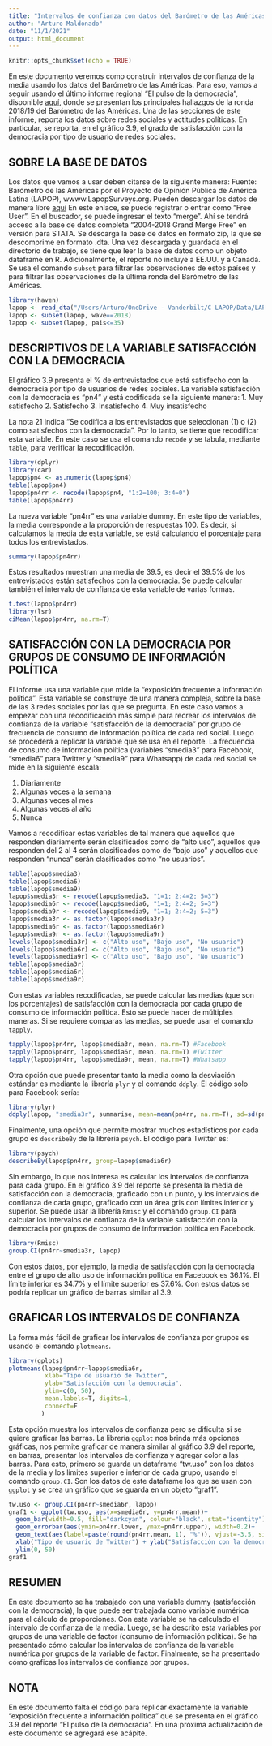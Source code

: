 ```yaml
---
title: "Intervalos de confianza con datos del Barómetro de las Américas por LAPOP"
author: "Arturo Maldonado"
date: "11/1/2021"
output: html_document
---
```


```r
knitr::opts_chunk$set(echo = TRUE)
```

En este documento veremos como construir intervalos de confianza de la media usando los datos del Barómetro de las Américas. Para eso, vamos a seguir usando el último informe regional "El pulso de la democracia", disponible [aquí](https://www.vanderbilt.edu/lapop/ab2018/2018-19_AmericasBarometer_Regional_Report_Spanish_W_03.27.20.pdf), donde se presentan los principales hallazgos de la ronda 2018/19 del Barómetro de las Américas. 
Una de las secciones de este informe, reporta los datos sobre redes sociales y actitudes políticas. En particular, se reporta, en el gráfico 3.9, el grado de satisfacción con la democracia por tipo de usuario de redes sociales.

## SOBRE LA BASE DE DATOS

Los datos que vamos a usar deben citarse de la siguiente manera:
Fuente: Barómetro de las Américas por el Proyecto de Opinión Pública de América Latina (LAPOP), wwww.LapopSurveys.org.
Pueden descargar los datos de manera libre  [aquí](http://datasets.americasbarometer.org/database/login.php)
En este enlace, se puede registrar o entrar como "Free User". En el buscador, se puede ingresar el texto "merge". Ahí se tendrá acceso a la base de datos completa "2004-2018 Grand Merge Free" en versión para STATA. Se descarga la base de datos en formato zip, la que se descomprime en formato .dta.
Una vez descargada y guardada en el directorio de trabajo, se tiene que leer la base de datos como un objeto dataframe en R. Adicionalmente, el reporte no incluye a EE.UU. y a Canadá. Se usa el comando `subset` para filtrar las observaciones de estos países y para filtrar las observaciones de la última ronda del Barómetro de las Américas.

```r
library(haven)
lapop <- read_dta("/Users/Arturo/OneDrive - Vanderbilt/C LAPOP/Data/LAPOP_Merge_2004_2018.dta")
lapop <- subset(lapop, wave==2018)
lapop <- subset(lapop, pais<=35)
```

## DESCRIPTIVOS DE LA VARIABLE SATISFACCIÓN CON LA DEMOCRACIA

El gráfico 3.9 presenta el % de entrevistados que está satisfecho con la democracia por tipo de usuarios de redes sociales. La variable satisfacción con la democracia es "pn4" y está codificada se la siguiente manera:
1. Muy satisfecho
2. Satisfecho
3. Insatisfecho
4. Muy insatisfecho

La nota 21 indica "Se codifica a los entrevistados que seleccionan (1) o (2) como satisfechos con la democracia". Por lo tanto, se tiene que recodificar esta variable. En este caso se usa el comando `recode` y se tabula, mediante `table`, para verificar la recodificación.
```r
library(dplyr)
library(car)
lapop$pn4 <- as.numeric(lapop$pn4)
table(lapop$pn4)
lapop$pn4rr <- recode(lapop$pn4, "1:2=100; 3:4=0")
table(lapop$pn4rr)
```

La nueva variable "pn4rr" es una variable dummy. En este tipo de variables, la media corresponde a la proporción de respuestas 100. Es decir, si calculamos la media de esta variable, se está calculando el porcentaje para todos los entrevistados.
```r
summary(lapop$pn4rr)
```

Estos resultados muestran una media de 39.5, es decir el 39.5% de los entrevistados están satisfechos con la democracia. Se puede calcular también el intervalo de confianza de esta variable de varias formas.
```r
t.test(lapop$pn4rr)
library(lsr)
ciMean(lapop$pn4rr, na.rm=T)
```

## SATISFACCIÓN CON LA DEMOCRACIA POR GRUPOS DE CONSUMO DE INFORMACIÓN POLÍTICA

El informe usa una variable que mide la "exposición frecuente a información política". Esta variable se construye de una manera compleja, sobre la base de las 3 redes sociales por las que se pregunta.
En este caso vamos a empezar con una recodificación más simple para recrear los intervalos de confianza de la variable "satisfacción de la democracia" por grupo de frecuencia de consumo de información política de cada red social. Luego se procederá a replicar la variable que se usa en el reporte.
La frecuencia de consumo de información política (variables "smedia3" para Facebook, "smedia6" para Twitter y "smedia9" para Whatsapp) de cada red social se mide en la siguiente escala:

1. Diariamente
2. Algunas veces a la semana
3. Algunas veces al mes
4. Algunas veces al año
5. Nunca

Vamos a recodificar estas variables de tal manera que aquellos que responden diariamente serán clasificados como de "alto uso", aquellos que responden del 2 al 4 serán clasificados como de "bajo uso" y aquellos que responden "nunca" serán clasificados como "no usuarios".
```r
table(lapop$smedia3)
table(lapop$smedia6)
table(lapop$smedia9)
lapop$smedia3r <- recode(lapop$smedia3, "1=1; 2:4=2; 5=3")
lapop$smedia6r <- recode(lapop$smedia6, "1=1; 2:4=2; 5=3")
lapop$smedia9r <- recode(lapop$smedia9, "1=1; 2:4=2; 5=3")
lapop$smedia3r <- as.factor(lapop$smedia3r)
lapop$smedia6r <- as.factor(lapop$smedia6r)
lapop$smedia9r <- as.factor(lapop$smedia9r)
levels(lapop$smedia3r) <- c("Alto uso", "Bajo uso", "No usuario")
levels(lapop$smedia6r) <- c("Alto uso", "Bajo uso", "No usuario")
levels(lapop$smedia9r) <- c("Alto uso", "Bajo uso", "No usuario")
table(lapop$smedia3r)
table(lapop$smedia6r)
table(lapop$smedia9r)
```

Con estas variables recodificadas, se puede calcular las medias (que son los porcentajes) de satisfacción con la democracia por cada grupo de consumo de información política. Esto se puede hacer de múltiples maneras. Si se requiere comparas las medias, se puede usar el comando `tapply`.
```r
tapply(lapop$pn4rr, lapop$smedia3r, mean, na.rm=T) #Facebook
tapply(lapop$pn4rr, lapop$smedia6r, mean, na.rm=T) #Twitter
tapply(lapop$pn4rr, lapop$smedia9r, mean, na.rm=T) #Whatsapp
```

Otra opción que puede presentar tanto la media como la desviación estándar es mediante la librería `plyr` y el comando `ddply`. El código solo para Facebook sería:
```r
library(plyr)
ddply(lapop, "smedia3r", summarise, mean=mean(pn4rr, na.rm=T), sd=sd(pn4rr, na.rm=T))
```

Finalmente, una opción que permite mostrar muchos estadísticos por cada grupo es `describeBy` de la librería `psych`. El código para Twitter es:
```r
library(psych)
describeBy(lapop$pn4rr, group=lapop$smedia6r)
```

Sin embargo, lo que nos interesa es calcular los intervalos de confianza para cada grupo. En el gráfico 3.9 del reporte se presenta la media de satisfacción con la democracia, graficado con un punto, y los intervalos de confianza de cada grupo, graficado con un área gris con límites inferior y superior.
Se puede usar la librería `Rmisc` y el comando `group.CI` para calcular los intervalos de confianza de la variable satisfacción con la democracia por grupos de consumo de información política en Facebook.
```r
library(Rmisc)
group.CI(pn4rr~smedia3r, lapop)
```

Con estos datos, por ejemplo, la media de satisfacción con la democracia entre el grupo de alto uso de información política en Facebook es 36.1%. El límite inferior es 34.7% y el límite superior es 37.6%. Con estos datos se podría replicar un gráfico de barras similar al 3.9.

## GRAFICAR LOS INTERVALOS DE CONFIANZA

La forma más fácil de graficar los intervalos de confianza por grupos es usando el comando `plotmeans`. 
```r
library(gplots)
plotmeans(lapop$pn4rr~lapop$smedia6r,
          xlab="Tipo de usuario de Twitter",
          ylab="Satisfacción con la democracia",
          ylim=c(0, 50),
          mean.labels=T, digits=1,
          connect=F
         )
```

Esta opción muestra los intervalos de confianza pero se dificulta si se quiere graficar las barras. La librería `ggplot` nos brinda más opciones gráficas, nos permite graficar de manera similar al gráfico 3.9 del reporte, en barras, presentar los intervalos de confianza y agregar color a las barras.
Para esto, primero se guarda un dataframe "tw.uso" con los datos de la media y los límites superior e inferior de cada grupo, usando el comando `group.CI`. Son los datos de este dataframe los que se usan con `ggplot` y se crea un gráfico que se guarda en un objeto "graf1".
```r
tw.uso <- group.CI(pn4rr~smedia6r, lapop)
graf1 <- ggplot(tw.uso, aes(x=smedia6r, y=pn4rr.mean))+
  geom_bar(width=0.5, fill="darkcyan", colour="black", stat="identity")+
  geom_errorbar(aes(ymin=pn4rr.lower, ymax=pn4rr.upper), width=0.2)+
  geom_text(aes(label=paste(round(pn4rr.mean, 1), "%")), vjust=-3.5, size=4)+
  xlab("Tipo de usuario de Twitter") + ylab("Satisfacción con la democracia (%)")+
  ylim(0, 50)
graf1
```

## RESUMEN
En este documento se ha trabajado con una variable dummy (satisfacción con la democracia), la que puede ser trabajada como variable numérica para el cálculo de proporciones. Con esta variable se ha calculado el intervalo de confianza de la media. Luego, se ha descrito esta variables por grupos de una variable de factor (consumo de información política). Se ha presentado cómo calcular los intervalos de confianza de la variable numérica por grupos de la variable de factor. Finalmente, se ha presentado cómo graficas los intervalos de confianza por grupos.

## NOTA
En este documento falta el código para replicar exactamente la variable "exposición frecuente a información política" que se presenta en el gráfico 3.9 del reporte "El pulso de la democracia". En una próxima actualización de este documento se agregará ese acápite.








